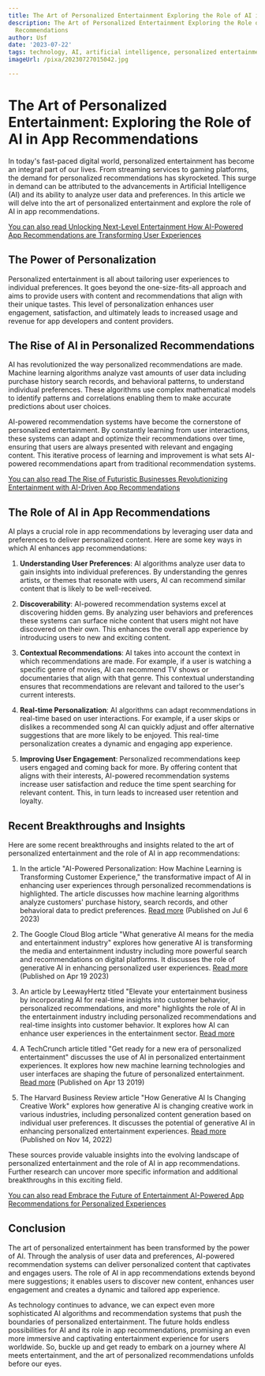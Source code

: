 ```yaml
---
title: The Art of Personalized Entertainment Exploring the Role of AI in App Recommendations
description: The Art of Personalized Entertainment Exploring the Role of AI in App
  Recommendations
author: Usf
date: '2023-07-22'
tags: technology, AI, artificial intelligence, personalized entertainment, app recommendations
imageUrl: /pixa/20230727015042.jpg

---
```

# The Art of Personalized Entertainment: Exploring the Role  of AI in App Recommendations

In today's fast-paced digital  world, personalized entertainment has become an integral  part of our lives. From streaming services  to gaming platforms,  the demand for personalized recommendations has  skyrocketed. This surge in demand can be attributed to the advancements in Artificial Intelligence (AI) and its  ability to  analyze user data and preferences. In this article we will delve  into the art of personalized entertainment and explore the role of AI in app recommendations.

[You  can also read Unlocking Next-Level Entertainment How AI-Powered App Recommendations are Transforming  User Experiences](Unlocking%20Next-Level%20Entertainment%20How%20AI-Powered%20App%20Recommendations%20are%20Transforming%20User%20Experiences)


## The Power of Personalization

Personalized entertainment is all about tailoring user experiences to individual preferences. It goes beyond the one-size-fits-all approach and aims to provide users with content and recommendations that align with their unique tastes. This level  of personalization enhances  user engagement, satisfaction, and ultimately  leads to increased usage and revenue for app developers  and content providers.

## The Rise of AI in Personalized Recommendations

AI has revolutionized the way personalized recommendations are made. Machine learning algorithms  analyze vast amounts of user data including purchase history search records,  and behavioral patterns, to understand individual  preferences. These  algorithms use  complex mathematical models to identify  patterns and correlations enabling them to make accurate  predictions about user  choices.

AI-powered recommendation systems have  become the cornerstone of personalized entertainment. By constantly learning  from user  interactions, these  systems can adapt and optimize their recommendations over time, ensuring that users are always presented  with  relevant and engaging content. This iterative process of learning and improvement is what sets AI-powered recommendations apart  from traditional recommendation systems.

[You can also  read The Rise of Futuristic Businesses Revolutionizing Entertainment with AI-Driven  App Recommendations](The%20Rise%20of%20Futuristic%20Businesses%20Revolutionizing%20Entertainment%20with%20AI-Driven%20App%20Recommendations)


## The Role of AI in App Recommendations

AI  plays a crucial role in  app  recommendations by leveraging user data and preferences  to deliver personalized content. Here are some key ways  in which AI enhances app recommendations:

1. **Understanding User Preferences**: AI algorithms analyze user data to gain insights into individual preferences. By  understanding the genres artists, or themes that resonate with users, AI  can recommend similar content  that is likely to be well-received.

2. **Discoverability**: AI-powered recommendation systems excel at discovering hidden gems. By analyzing user behaviors and preferences these systems can surface niche content  that users might not have discovered on their own. This enhances the  overall app experience by introducing users to new and exciting content.

3. **Contextual Recommendations**: AI takes into account the context  in  which recommendations are made. For example, if a user is watching a specific genre of movies, AI  can  recommend TV  shows or documentaries that align with that  genre. This contextual understanding ensures that recommendations are relevant and tailored  to the user's current interests.

4. **Real-time Personalization**: AI algorithms can adapt recommendations in real-time based  on user interactions. For example, if a user skips or dislikes a recommended song AI can  quickly adjust and offer alternative suggestions that are  more likely to be enjoyed. This real-time personalization creates a  dynamic and  engaging app experience.

5. **Improving  User Engagement**: Personalized recommendations keep users engaged and coming back for more. By  offering content  that aligns with their interests, AI-powered  recommendation systems  increase user satisfaction and reduce the time spent searching for relevant content. This, in turn  leads to increased user retention and loyalty.

## Recent Breakthroughs and Insights

Here are some recent breakthroughs and  insights related to the art of personalized entertainment and the role of AI in app recommendations:

1. In the article "AI-Powered Personalization: How Machine Learning is Transforming Customer  Experience," the transformative  impact of AI  in enhancing user  experiences through personalized recommendations is highlighted. The article discusses how machine learning algorithms analyze customers'  purchase history,  search records, and other behavioral data to predict preferences. [Read more](https://www.techopedia.com/ai-powered-personalization-how-machine-learning-is-transforming-customer-experience) (Published on Jul 6 2023)

2. The  Google Cloud Blog article "What generative AI means for the media and entertainment industry" explores how generative AI is transforming the media and entertainment  industry including more powerful search and recommendations on digital platforms. It discusses the role of generative  AI in enhancing personalized user experiences. [Read more](https://cloud.google.com/blog/products/media-entertainment/what-generative-ai-means-for-the-media-and-entertainment-industry) (Published on Apr 19 2023)

3. An article by LeewayHertz titled "Elevate your entertainment business by incorporating AI for real-time  insights into customer behavior, personalized  recommendations, and more" highlights the role of AI in the entertainment industry including personalized recommendations and real-time insights into customer behavior. It explores how AI can enhance user  experiences in the entertainment sector. [Read more](https://www.leewayhertz.com/ai-use-cases-in-entertainment/)

4. A TechCrunch article titled "Get ready for a new  era of personalized entertainment" discusses the use of AI in personalized entertainment experiences. It explores how new machine learning technologies  and user interfaces  are  shaping the future of personalized entertainment. [Read more](https://techcrunch.com/2019/04/13/get-ready-for-a-new-era-of-personalized-entertainment/) (Published on Apr 13 2019)

5. The Harvard Business Review article "How  Generative AI Is Changing Creative Work" explores  how generative AI is changing creative work in various industries, including personalized content generation based on individual user preferences. It discusses the potential of generative AI in enhancing personalized entertainment experiences.  [Read more](https://hbr.org/2022/11/how-generative-ai-is-changing-creative-work) (Published on Nov  14, 2022)

These sources provide valuable insights into the  evolving  landscape of personalized entertainment and the role  of AI in app recommendations. Further research can uncover more specific information and  additional breakthroughs in this exciting field.

[You can  also read Embrace the Future  of Entertainment AI-Powered  App Recommendations for Personalized  Experiences](Embrace%20the%20Future%20of%20Entertainment%20AI-Powered%20App%20Recommendations%20for%20Personalized%20Experiences)


## Conclusion

The art of personalized entertainment  has been transformed by  the power of AI. Through the analysis of  user data and preferences, AI-powered recommendation systems  can deliver personalized  content that captivates and engages users. The  role of AI in app recommendations extends beyond  mere suggestions; it enables users to discover new content,  enhances user engagement and creates a dynamic and tailored  app experience.

As technology continues to advance, we can expect even more sophisticated AI algorithms and recommendation systems that push the boundaries of personalized entertainment. The future holds endless possibilities for AI and its role in app recommendations, promising an even more immersive and captivating entertainment experience for users  worldwide. So, buckle up and get ready to embark on a journey where AI meets entertainment, and the art of  personalized recommendations unfolds before our eyes.